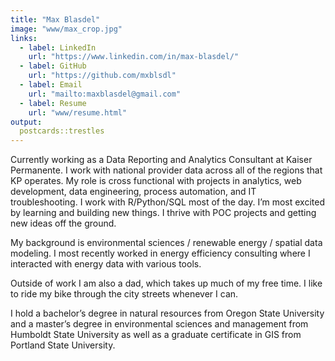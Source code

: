 ```yaml
---
title: "Max Blasdel"
image: "www/max_crop.jpg"
links:
  - label: LinkedIn
    url: "https://www.linkedin.com/in/max-blasdel/"
  - label: GitHub
    url: "https://github.com/mxblsdl"
  - label: Email
    url: "mailto:maxblasdel@gmail.com"
  - label: Resume
    url: "www/resume.html"
output:
  postcards::trestles
---
```

 
Currently working as a Data Reporting and Analytics Consultant at Kaiser Permanente. I work with national provider data across all of the regions that KP operates. My role is cross functional with projects in analytics, web development, data engineering, process automation, and IT troubleshooting. I work with R/Python/SQL most of the day. I'm most excited by learning and building new things. I thrive with POC projects and getting new ideas off the ground.

My background is environmental sciences / renewable energy / spatial data modeling. I most recently worked in energy efficiency consulting where I interacted with energy data with various tools.

Outside of work I am also a dad, which takes up much of my free time. I like to ride my bike through the city streets whenever I can.

I hold a bachelor’s degree in natural resources from Oregon State University and a master’s degree in environmental sciences and management from Humboldt State University as well as a graduate certificate in GIS from Portland State University.
